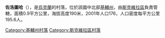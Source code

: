 {{coord|49|45|40|N|29|43|12|E|scale:30000|display=title}}

'''佐洛圖哈'''（{{lang-uk|Золотуха}}），是[[烏克蘭|烏克蘭]]的村落，位於該國中北部[[基輔州|基輔州]]，由[[斯克維拉區|斯克維拉區]]負責管轄，面積0.9平方公里，海拔高度190米，2001年人口176，人口密度每平方公里195.6人。

{{DEFAULTSORT:Золотуха}}
[[Category:基輔州村落|Category:基輔州村落]]
[[Category:斯克維拉區村落|Category:斯克維拉區村落]]


{{Kiev-geo-stub}}